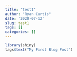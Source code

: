 ```yaml
---
title: "test1"
author: "Ryan Curtis"
date: '2020-07-12'
slug: test1
tags: []
categories: []
---
```


```r
library(shiny)
tags$text("My First Blog Post")
```

